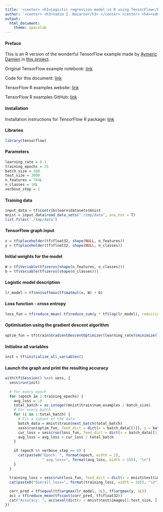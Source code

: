 ```yaml
---
title: '<center> <h1>Logistic regression model in R using TensorFlow</h1></center>'
author: '<center> <h3>Vadim I. Nazarov</h3> </center> <center> <h4><vdm.nazarov@gmail.com></h4> </center>'
output: 
  html_document: 
    theme: spacelab
---
```


#### Preface
This is an R version of the wonderful TensorFlow example made by [Aymeric Damien](https://github.com/aymericdamien) in [this project](https://github.com/aymericdamien/TensorFlow-Examples/).

Original TensorFlow example notebook: [link](https://github.com/aymericdamien/TensorFlow-Examples/blob/master/notebooks/2_BasicModels/logistic_regression.ipynb)

Code for this document: [link](https://github.com/vadimnazarov/tensorflow-r-examples/src/2_BasicModels/logistic_regression.Rmd)

TensorFlow R examples website: [link](https://vadimnazarov.github.io/tensorflow-r-examples/)

TensorFlow R examples GitHub: [link](https://github.com/vadimnazarov/tensorflow-r-examples/)

#### Installation
Installation instructions for TensorFlow R package: [link](https://rstudio.github.io/tensorflow/)

#### Libraries
```r
library(tensorflow)
```

#### Parameters
```r
learning_rate = 0.1
training_epochs = 25
batch_size = 100
test_size = 3000
n_features = 784L
n_classes = 10L
verbose_step = 1
```

#### Training data
```r
input_data = tf$contrib$learn$datasets$mnist
mnist = input_data$read_data_sets("./tmp/data", one_hot = T)
list.files("./tmp/data")
```

#### TensorFlow graph input
```r
x = tf$placeholder(tf$float32, shape(NULL, n_features))
y = tf$placeholder(tf$float32, shape(NULL, n_classes))
```

#### Initial weights for the model
```r
W = tf$Variable(tf$zeros(shape(n_features, n_classes)))
b = tf$Variable(tf$zeros(shape(n_classes)))
```

#### Logistic model description
```r
lr_model = tf$nn$softmax(tf$matmul(x, W) + b)
```

#### Loss function - cross entropy
```r
loss_fun = tf$reduce_mean(-tf$reduce_sum(y * tf$log(lr_model), reduction_indices = 1L))
```

#### Optimisation using the gradient descent algorithm
```r
optim_fun = tf$train$GradientDescentOptimizer(learning_rate)$minimize(loss_fun)
```

#### Initialise all variables
```r
init = tf$initialize_all_variables()
```

#### Launch the graph and print the resulting accuracy
```r
with(tf$Session() %as% sess, {
  sess$run(init)
  
  # For every epoch
  for (epoch in 1:training_epochs) {
    avg_loss = .0
    total_batch = as.integer(mnist$train$num_examples / batch_size)
    # For every batch
    for (i in 1:total_batch) {
      # Fit a subset of the data
      batch_data = mnist$train$next_batch(total_batch)
      sess$run(optim_fun, feed_dict = dict(x = batch_data[[1]], y = batch_data[[2]]))
      cur_loss = sess$run(loss_fun, feed_dict = dict(x = batch_data[[1]], y = batch_data[[2]]))
      avg_loss = avg_loss + cur_loss / total_batch
    }
    
    if (epoch %% verbose_step == 0) {
      cat(paste0("Epoch: ", format(epoch, width = 2), 
                 " avg.loss=", format(avg_loss, width = 10)), "\n")
    }
  }
  
  training_loss = sess$run(loss_fun, feed_dict = dict(x = mnist$test$images[1:test_size, ], y = mnist$test$labels[1:test_size, ]))
  cat(paste0("Overall loss=", format(training_loss, width = 10)), "\n")

  corr_pred = tf$equal(tf$argmax(lr_model, 1L), tf$argmax(y, 1L))
  acc = tf$reduce_mean(tf$cast(corr_pred, tf$float32))
  cat("Accuracy: ", acc$eval(dict(x = mnist$test$images[1:test_size, ], y = mnist$test$labels[1:test_size, ])), "\n")
})
```